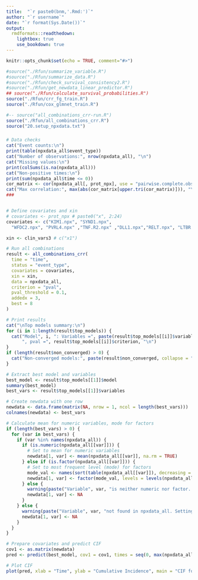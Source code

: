 ```yaml
---
title:  "`r paste0(bnm,'.Rmd:')`"
author: "`r username`"
date: "`r format(Sys.Date())`"
output:
  rmdformats::readthedown:
    lightbox: true
    use_bookdown: true
---
```


<!-- SETUP  -->

```r
knitr::opts_chunk$set(echo = TRUE, comment="#>")
```

```r

#source("./Rfun/summarize_variable.R")
#source("./Rfun/summarize_data.R")
#source("./Rfun/check_survival_consistency2.R")
#source("./Rfun/get_newdata_linear_predictor.R")
## source("./Rfun/calculate_survival_probabilities.R")
source("./Rfun/crr_fg_train.R")
source("./Rfun/cox_glmnet_train.R")

#-- source("all_combinations_crr-run.R")
source("./Rfun/all_combinations_crr.R")
source("20.setup_npxdata.txt")

```


###

```r
# Data checks
cat("Event counts:\n")
print(table(npxdata_all$event_type))
cat("Number of observations:", nrow(npxdata_all), "\n")
cat("Missing values:\n")
print(colSums(is.na(npxdata_all)))
cat("Non-positive times:\n")
print(sum(npxdata_all$time <= 0))
cor_matrix <- cor(npxdata_all[, prot_npx], use = "pairwise.complete.obs")
cat("Max correlation:", max(abs(cor_matrix[upper.tri(cor_matrix)])), "\n")
###


# Define covariates and xin
# covariates <- prot_npx # paste0("x", 2:24)
covariates <- c("KIM1.npx", "SYND1.npx",   
  "WFDC2.npx", "PVRL4.npx" ,"TNF.R2.npx" ,"DLL1.npx","RELT.npx", "LTBR.npx")

xin <- clin_vars3 # c("x1")

# Run all combinations
result <- all_combinations_crr(
  time = "time",
  status = "event_type",
  covariates = covariates,
  xin = xin,
  data = npxdata_all,
  criterion = "pval",
  pval_threshold = 0.1,
  addedx = 3,
  best = 8
)

# Print results
cat("\nTop models summary:\n")
for (i in 1:length(result$top_models)) {
  cat("Model", i, ": Variables =", paste(result$top_models[[i]]$variables, collapse = ", "), 
      ", pval =", result$top_models[[i]]$criterion, "\n")
}
if (length(result$non_converged) > 0) {
  cat("Non-converged models:", paste(result$non_converged, collapse = "; "), "\n")
}

# Extract best model and variables
best_model <- result$top_models[[1]]$model
summary(best_model)
best_vars <- result$top_models[[1]]$variables

# Create newdata with one row
newdata <- data.frame(matrix(NA, nrow = 1, ncol = length(best_vars)))
colnames(newdata) <- best_vars

# Calculate mean for numeric variables, mode for factors
if (length(best_vars) > 0) {
  for (var in best_vars) {
    if (var %in% names(npxdata_all)) {
      if (is.numeric(npxdata_all[[var]])) {
        # Set to mean for numeric variables
        newdata[1, var] <- mean(npxdata_all[[var]], na.rm = TRUE)
      } else if (is.factor(npxdata_all[[var]])) {
        # Set to most frequent level (mode) for factors
        mode_val <- names(sort(table(npxdata_all[[var]]), decreasing = TRUE))[1]
        newdata[1, var] <- factor(mode_val, levels = levels(npxdata_all[[var]]))
      } else {
        warning(paste("Variable", var, "is neither numeric nor factor. Setting to NA."))
        newdata[1, var] <- NA
      }
    } else {
      warning(paste("Variable", var, "not found in npxdata_all. Setting to NA."))
      newdata[1, var] <- NA
    }
  }
}

# Prepare covariates and predict CIF
cov1 <- as.matrix(newdata)
pred <- predict(best_model, cov1 = cov1, times = seq(0, max(npxdata_all$time), by = 0.1))

# Plot CIF
plot(pred, xlab = "Time", ylab = "Cumulative Incidence", main = "CIF for Best Model (Mean/Mode Values)", col = 1)
```
